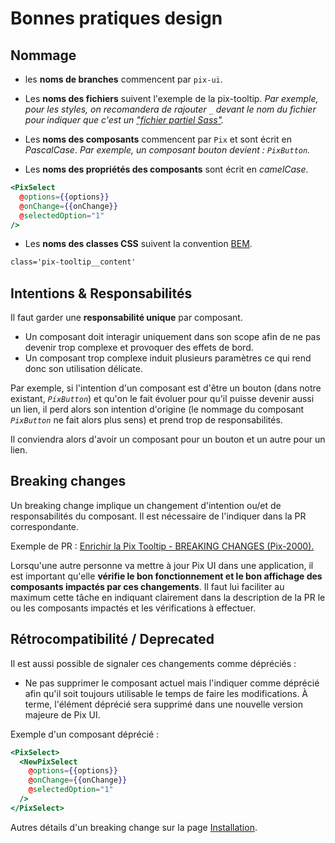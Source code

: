 
<Meta title='Développement/Bonnes pratiques/Design' />

# Bonnes pratiques design

## Nommage

- les **noms de branches** commencent par `pix-ui`.


- Les **noms des fichiers** suivent l'exemple de la pix-tooltip.
*Par exemple, pour les styles, on recomandera de rajouter `_` devant le nom du fichier pour indiquer que c'est un ["fichier partiel Sass"](https://sass-lang.com/guide#topic-4).*


- Les **noms des composants** commencent par `Pix` et sont écrit en *PascalCase*.
*Par exemple, un composant bouton devient : `PixButton`.*


- Les **noms des propriétés des composants** sont écrit en *camelCase*.

```hbs
<PixSelect
  @options={{options}}
  @onChange={{onChange}}
  @selectedOption="1"
/>
```

- Les **noms des classes CSS** suivent la convention [BEM](https://github.com/1024pix/pix/blob/dev/docs/CSS.md).

```html
class='pix-tooltip__content'
```

## Intentions & Responsabilités

Il faut garder une **responsabilité unique** par composant.

- Un composant doit interagir uniquement dans son scope afin de ne pas devenir trop complexe et provoquer des effets de bord.
- Un composant trop complexe induit plusieurs paramètres ce qui rend donc son utilisation délicate.

Par exemple, si l'intention d'un composant est d'être un bouton (dans notre existant, *`PixButton`*) et qu'on le fait évoluer pour qu'il puisse devenir aussi un lien, il perd alors son intention d'origine (le nommage du composant *`PixButton`* ne fait alors plus sens) et prend trop de responsabilités.

Il conviendra alors d'avoir un composant pour un bouton et un autre pour un lien.

## Breaking changes

Un breaking change implique un changement d'intention ou/et de responsabilités du composant. Il est nécessaire de l'indiquer dans la PR correspondante.

Exemple de PR : [Enrichir la Pix Tooltip - BREAKING CHANGES (Pix-2000).](https://github.com/1024pix/pix-ui/pull/68)

Lorsqu'une autre personne va mettre à jour Pix UI dans une application, il est important qu'elle **vérifie le bon fonctionnement et le bon affichage des composants impactés par ces changements**. Il faut lui faciliter au maximum cette tâche en indiquant clairement dans la description de la PR le ou les composants impactés et les vérifications à effectuer.

## Rétrocompatibilité / Deprecated

Il est aussi possible de signaler ces changements comme dépréciés :
- Ne pas supprimer le composant actuel mais l'indiquer comme déprécié afin qu'il soit toujours utilisable le temps de faire les modifications. À terme, l'élément déprécié sera supprimé dans une nouvelle version majeure de Pix UI.

Exemple d'un composant déprécié :
```hbs
<PixSelect>
  <NewPixSelect
    @options={{options}}
    @onChange={{onChange}}
    @selectedOption="1"
  />
</PixSelect>
```

Autres détails d'un breaking change sur la page [Installation](/?path=/docs/utiliser-pix-ui-installation--page).

